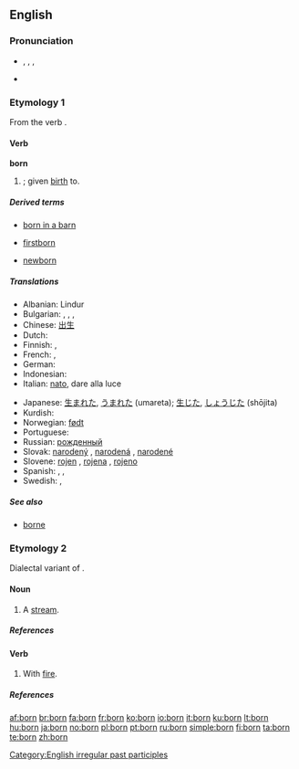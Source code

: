 {{wikipedia}}
{{also|Born}}
==English==

{{rank|William|remain|covered|717|born|somewhat|figure|goes}}

===Pronunciation===
* {{IPA|/ˈboː(r)n/}}, {{IPAchar|/bɔən/}}, {{IPAchar|/bɔəɹn/}}, {{SAMPA|/"bo:(r)n/}}
* {{audio|en-us-born.ogg|Audio (US)}}
*: {{rhymes|ɔː(r)n}}

===Etymology 1===
From the verb {{term|bear|to bear}}.

====Verb====
'''born'''

# {{past participle of|[[bear]]|nodot=1}}; given [[birth]] to.

=====Derived terms=====
{{rel-top3|Terms derived from "born"}}
* [[born in a barn]]
{{rel-mid3}}
* [[firstborn]]
{{rel-mid3}}
* [[newborn]]
{{rel-bottom}}

=====Translations=====
{{trans-top|given birth to}}
* Albanian: Lindur
* Bulgarian: {{t+|bg|роден|m|sc=Cyrl}}, {{t+|bg|родена|f|sc=Cyrl}}, {{t+|bg|родено|n|sc=Cyrl}}, {{t+|bg|родени|p|sc=Cyrl}}
* Chinese: [[出生]]
* Dutch: {{t+|nl|geboren}}
* Finnish: {{t-|fi|syntynyt}}, {{t-|fi|syntyneet}}
* French: {{t+|fr|né|m}}, {{t+|fr|née|f}}
* German: {{t+|de|geboren}}
* Indonesian: {{t+|id|lahir|xs=Indonesian}}
* Italian: [[nato]], dare alla luce
{{trans-mid}}
* Japanese: [[生まれた]], [[うまれた]] (umareta); [[生じた]], [[しょうじた]] (shōjita)
* Kurdish: {{KUchar|[[له‌دایکبوون]]}}
* Norwegian: [[født]]
* Portuguese: {{t+|pt|nascido}}
* Russian: [[рожденный]]
* Slovak: [[narodený]] {{m}}, [[narodená]] {{f}}, [[narodené]] {{n}}
* Slovene: [[rojen]] {{m}}, [[rojena]] {{f}}, [[rojeno]] {{n}}
* Spanish: {{t+|es|nacido}}, {{t-|es|parido}}, {{t-|es|dar a luz|alt=dado a luz}}
* Swedish: {{t-|sv|född|c}}, {{t+|sv|fött|n}}
{{trans-bottom}}

=====See also=====
* [[borne]]

===Etymology 2===
Dialectal variant of {{term|burn}}.

====Noun====
{{en-noun}}

# {{Geordie}} {{alternative spelling of|[[burn]]}} A [[stream]].

=====References=====
{{R:New Geordie Dictionary 1987}}

====Verb====
{{en-verb|borns|bornin|bornt|bornt}}

# {{Geordie}} {{alternative spelling of|[[burn]]}} With [[fire]].

=====References=====
{{R:Dobson & Irwin Newcastle 1970}}

[[Category:English irregular past participles]]

[[af:born]]
[[br:born]]
[[fa:born]]
[[fr:born]]
[[ko:born]]
[[io:born]]
[[it:born]]
[[ku:born]]
[[lt:born]]
[[hu:born]]
[[ja:born]]
[[no:born]]
[[pl:born]]
[[pt:born]]
[[ru:born]]
[[simple:born]]
[[fi:born]]
[[ta:born]]
[[te:born]]
[[zh:born]]